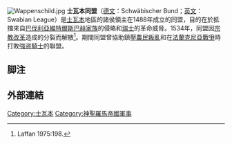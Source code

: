[[File:Wappenschild.jpg|thumb]]
'''士瓦本同盟'''（[[德文|德文]]：Schwäbischer Bund；[[英文|英文]]：Swabian League）是[[士瓦本|士瓦本]]地區的諸侯領主在1488年成立的同盟，目的在於抵擋來自[[巴伐利亞|巴伐利亞]][[維特爾斯巴赫家族|維特爾斯巴赫家族]]的侵略和[[舊瑞士邦聯|瑞士]]的革命威脅。1534年，同盟因[[宗教改革|宗教改革]]造成的分裂而解散<ref>Laffan 1975:198.</ref>。期間同盟曾協助鎮壓[[德意志農民戰爭|農民叛亂]]和在[[法蘭克尼亞戰爭|法蘭克尼亞戰爭]]時打敗[[強盗騎士|強盗騎士]]的聯盟。

== 脚注 ==
{{Reflist}}

== 外部連結 ==
{{Commonscat|Schwäbischer Bund}}

[[Category:士瓦本|Category:士瓦本]]
[[Category:神聖羅馬帝國軍事|Category:神聖羅馬帝國軍事]]